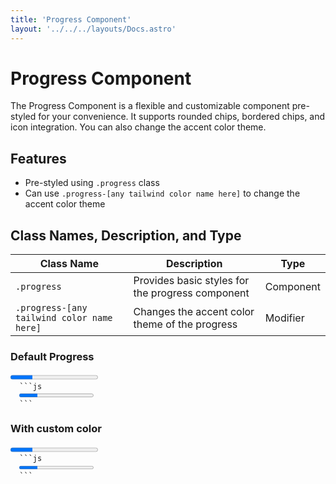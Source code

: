 ```yaml
---
title: 'Progress Component'
layout: '../../../layouts/Docs.astro'
---
```



# Progress Component

The Progress Component is a flexible and customizable component pre-styled for your convenience. It supports rounded chips, bordered chips, and icon integration. You can also change the accent color theme.

## Features

- Pre-styled using `.progress` class
- Can use `.progress-[any tailwind color name here]` to change the accent color theme

## Class Names, Description, and Type

| Class Name                                 | Description                                      | Type      |
| ------------------------------------------ | ------------------------------------------------ | --------- |
| `.progress`                                | Provides basic styles for the progress component | Component |
| `.progress-[any tailwind color name here]` | Changes the accent color theme of the progress   | Modifier  |

### Default Progress

<Preview>
  <progress class='progress' value='25' max='100'></progress>
</Preview>
<Code>
  ```js
  <progress class='progress' value='25' max='100'></progress>
  ```
</Code>

### With custom color

<Preview>
  <progress class='progress progress-orange' value='25' max='100'></progress>
</Preview>
<Code>
  ```js
  <progress class='progress progress-orange' value='25' max='100'></progress>
  ```
</Code>
